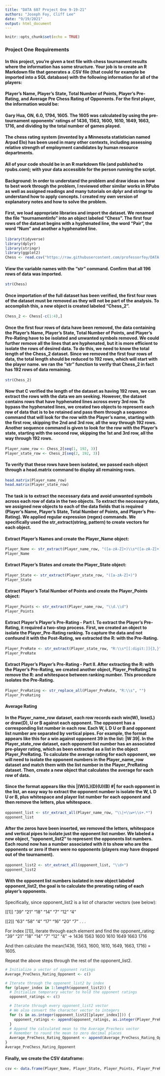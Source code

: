 ```yaml
---
title: "DATA 607 Project One 9-19-21"
authors: "Joseph Foy, Cliff Lee"
date: "9/19/2021"
output: html_document
---
```


```r
knitr::opts_chunk$set(echo = TRUE)
```

### Project One Requirements

#### In this project, you’re given a text file with chess tournament results where the information has some structure. Your job is to create an R Markdown file that generates a .CSV file (that could for example be imported into a SQL database) with the following information for all of the players:

#### Player’s Name, Player’s State, Total Number of Points, Player’s Pre-Rating, and Average Pre Chess Rating of Opponents.  For the first player, the information would be:

#### Gary Hua, ON, 6.0, 1794, 1605.  The 1605 was calculated by using the pre-tournament opponents’ ratings of 1436, 1563, 1600, 1610, 1649, 1663, 1716, and dividing by the total number of games played.

#### The chess rating system (invented by a Minnesota statistician named Arpad Elo) has been used in many other contexts, including assessing relative strength of employment candidates by human resource departments.

#### All of your code should be in an R markdown file (and published to rpubs.com); with your data accessible for the person running the script.

#### Background: In order to understand the problem and draw ideas on how to best work through the problem, I reviewed other similar works in RPubs as well as assigned readings and many tutorials on dplyr and stringr to understand how to apply concepts.  I created my own version of explanatory notes and how to solve the problem.  

#### First, we load appropriate libraries and import the dataset. We renamed the file "tournamentinfo" into an object labeled "Chess".  The first four rows of the dataset begins with a hyphenated line, the word "Pair", the word "Num" and another a hyphenated line.   

```r
library(tidyverse)
library(dplyr)
library(stringr)
library(ggplot2)
Chess <- read.csv("https://raw.githubusercontent.com/professorfoy/DATA-607/main/tournamentinfo.txt", header = FALSE)
```

#### View the variable names with the "str" command.  Confirm that all 196 rows of data was imported. 

```r
str(Chess)
```

#### Once importation of the full dataset has been verified, the first four rows of the dataset must be removed as they will not be part of the analysis. To accomplish this, a new object is created labeled "Chess_2".

```r
Chess_2 <- Chess[-c(1:4),]
```

####  Once the first four rows of data have been removed, the data containing the Player’s Name, Player’s State, Total Number of Points, and Player’s Pre-Rating have to be isolated and unwanted symbols removed.  We could further remove all the lines that are hyphenated, but it is more efficient to isolate the rows of desired data.  To do this, we need to know the total length of the Chess_2 dataset.  Since we removed the first four rows of data, the total length should be reduced to 192 rows, which will start with the player name.  we ran the "str" function to verify that Chess_2 in fact has 192 rows of data remaining.  

```r
str(Chess_2)
```
#### Now that C verified the length of the dataset as having 192 rows, we can extract the rows with the data we am seeking.  However, the dataset contains rows that have hyphenated lines across every 3rd row.  To bypass the hyphenated lines, we created two objects to represent each row of data that is to be retained and pass them through a sequence command that will look for the row with the Player's name, starting with the first row, skipping the 2nd and 3rd row, all the way through 192 rows.  Another sequence command is given to look for the row with the Player's state, starting with the second row, skipping the 1st and 3rd row, all the way through 192 rows. 

```r
Player_name_row <- Chess_2[seq(1, 192, 3)]
Player_state_row <- Chess_2[seq(2, 192, 3)]
```

#### To verify that these rows have been isolated, we passed each object through a head.matrix command to display all remaining rows.

```r
head.matrix(Player_name_row)
head.matrix(Player_state_row)
```

#### The task is to extract the necessary data and avoid unwanted symbols across each row of data in the two objects. To extract the necessary data, we assigned new objects to each of the data fields that is required (Player’s Name, Player’s State, Total Number of Points, and Player’s Pre-Rating).  We applied regular expression (regex) commands. We specifically used the str_extract(string, pattern) to create vectors for each object.

#### Extract Player's Names and create the Player_Name object:

```r
Player_Name <- str_extract(Player_name_row, "([a-zA-Z]+)\\s*([a-zA-Z]+)\\s*+([a-zA-Z]+)\\s*+([a-zA-Z]+)")
Player_Name
```

#### Extract Player's States and create the Player_State object:

```r
Player_State <- str_extract(Player_state_row, "([a-zA-Z]+)")
Player_State
```

#### Extract Player's Total Number of Points and create the Player_Points object:

```r
Player_Points <- str_extract(Player_name_row, "\\d.\\d")
Player_Points
```

#### Extract Player's Player’s Pre-Rating - Part I.  To extract the Player's Pre-Rating, it required a two-step process.  First, we created an object to isolate the Player_Pre-Rating ranking.  To capture the data and not confound it with the Post-Rating, we extracted the R: with the Pre-Rating.  

```r
Player_PreRate <- str_extract(Player_state_row, "R:\\s*[[:digit:]]{3,}")
Player_PreRate
```

#### Extract Player's Player’s Pre-Rating - Part II.  After extracting the R: with the Player's Pre-Rating, we created another object, Player_PreRating2 to remove the R: and whitespace between ranking number.  This procedure isolates the Pre-Rating.    

```r
Player_PreRating <- str_replace_all(Player_PreRate, "R:\\s", "")
Player_PreRating
```


#### Average Rating

#### 

#### In the Player_name_row dataset, each row records each win(W), lose(L) or draw(D), U or B against each opponent. The opponent has a corresponding list number in each row.  Each W, L D U or B and opponent list number are separated by vertical pipes.  For example, the format appears like this for a win against opponent 39 in the list: |W   39|. In the Player_state_row dataset, each opponent list number has an associated pre-player rating, which as been extracted as a list in the object Player_PreRating. To calculate the average rating for each opponent, we will need to isolate the opponent numbers in the Player_name_row dataset and match them with the list number in the Player_PreRating dataset. Then, create a new object that calculates the average for each row of data.

#### Since the format appears like this |(W)(L)(D)(U)(B)  #| for each opponent in the list, an easy way to extract the opponent number is isolate the W, L D U or B, plus whitespace and player list number for each opponent and then remove the letters, plus whitespace.   

```r
opponent_list <- str_extract_all(Player_name_row, "\\|+\\w+\\s+.*")
opponent_list
```

#### After the zeros have been inserted, we removed the letters, whitespace and vertical pipes to isolate just the opponent list number.  We labeled a new object, "opponent_list2" to represent the opponents list numbers.  Each round now has a number associated with it to show who are the opponents or zero if there were no opponents (players may have dropped out of the tournament).

```r
opponent_list2 <- str_extract_all(opponent_list, "\\d+")
opponent_list2
```

#### With the opponent list numbers isolated in new object labeled opponent_list2, the goal is to calculate the prerating rating of each player's opponents.

Specifically, since opponent_list2 is a list of character vectors (see below):

[[1]]
"39" "21" "18" "14" "7"  "12" "4" 

[[2]]
"63" "58" "4"  "17" "16" "20" "7" 
.
. 
.

For index [[1]], iterate through each element and find the opponent_rating:
"39" "21" "18" "14" "7"  "12" "4"  -> 1436 1563 1600 1610 1649 1663 1716 

And then calculate the mean(1436, 1563, 1600, 1610, 1649, 1663, 1716) = 1605.

Repeat the above steps through the rest of the opponent_list2.


```r
# Initialize a vector of opponent ratings
Average_PreChess_Rating_Opponent <- c()

# Iterate through the opponent_list2 by index
for (player_index in 1:length(opponent_list2)) {
  # Initialize temporary vector to hold the opponent ratings
  opponent_ratings <- c()

  # Iterate through every opponent_list2 vector
  # We also convert the character vector to integers
  for (s in as.integer(opponent_list2[[player_index]])) {
    opponent_ratings <- append(opponent_ratings, as.integer(Player_PreRating[[s]]))
  }
  # Append the calculated mean to the Average_Prechess vector
  # Remember to round the mean to zero decimal places
  Average_PreChess_Rating_Opponent <- append(Average_PreChess_Rating_Opponent, round(mean(opponent_ratings))[1])
}
Average_PreChess_Rating_Opponent
```

#### Finally, we create the CSV dataframe:

```r
csv <- data.frame(Player_Name, Player_State, Player_Points, Player_PreRating, Average_PreChess_Rating_Opponent);csv
```

